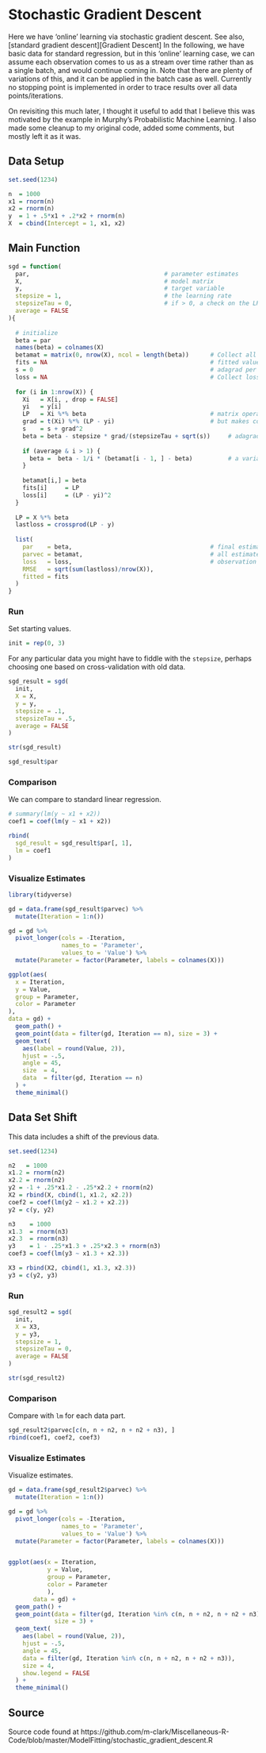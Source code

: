 # Stochastic Gradient Descent

Here we have 'online' learning via stochastic gradient descent.  See also, [standard 
gradient descent][Gradient Descent] In the following, we have basic data 
for standard regression, but in this 'online' learning case, we can assume 
each observation comes to us as a stream over time rather than as a single 
batch, and would continue coming in.  Note that there are plenty of variations
of this, and it can be applied in the batch case as well.  Currently no 
stopping point is implemented in order to trace results over all data
points/iterations.

On revisiting this much later, I thought it useful to add that I believe this
was motivated by the example in Murphy's Probabilistic Machine Learning.  I
also made some cleanup to my original code, added some comments, but mostly
left it as it was.


## Data Setup

```r
set.seed(1234)

n  = 1000
x1 = rnorm(n)
x2 = rnorm(n)
y  = 1 + .5*x1 + .2*x2 + rnorm(n)
X  = cbind(Intercept = 1, x1, x2)
```




## Main Function

```r
sgd = function(
  par,                                      # parameter estimates
  X,                                        # model matrix
  y,                                        # target variable
  stepsize = 1,                             # the learning rate
  stepsizeTau = 0,                          # if > 0, a check on the LR at early iterations
  average = FALSE
){
  
  # initialize
  beta = par
  names(beta) = colnames(X)
  betamat = matrix(0, nrow(X), ncol = length(beta))      # Collect all estimates
  fits = NA                                              # fitted values
  s = 0                                                  # adagrad per parameter learning rate adjustment
  loss = NA                                              # Collect loss at each point
  
  for (i in 1:nrow(X)) {
    Xi   = X[i, , drop = FALSE]
    yi   = y[i]
    LP   = Xi %*% beta                                   # matrix operations not necessary, 
    grad = t(Xi) %*% (LP - yi)                           # but makes consistent with the  standard gd
    s    = s + grad^2
    beta = beta - stepsize * grad/(stepsizeTau + sqrt(s))     # adagrad approach
    
    if (average & i > 1) {
      beta =  beta - 1/i * (betamat[i - 1, ] - beta)          # a variation
    } 
    
    betamat[i,] = beta
    fits[i]     = LP
    loss[i]     = (LP - yi)^2
  }
  
  LP = X %*% beta
  lastloss = crossprod(LP - y)
  
  list(
    par    = beta,                                       # final estimates
    parvec = betamat,                                    # all estimates
    loss   = loss,                                       # observation level loss
    RMSE   = sqrt(sum(lastloss)/nrow(X)),
    fitted = fits
  )
}
```




### Run


Set starting values.

```r
init = rep(0, 3)
```

For any particular data you might have to fiddle with the `stepsize`, perhaps
choosing one based on cross-validation with old data.

```r
sgd_result = sgd(
  init,
  X = X,
  y = y,
  stepsize = .1,
  stepsizeTau = .5,
  average = FALSE
)

str(sgd_result)

sgd_result$par
```



### Comparison

We can compare to standard linear regression.

```r
# summary(lm(y ~ x1 + x2))
coef1 = coef(lm(y ~ x1 + x2))

rbind(
  sgd_result = sgd_result$par[, 1],
  lm = coef1
)
```




### Visualize Estimates


```r
library(tidyverse)

gd = data.frame(sgd_result$parvec) %>% 
  mutate(Iteration = 1:n())

gd = gd %>%
  pivot_longer(cols = -Iteration,
               names_to = 'Parameter',
               values_to = 'Value') %>%
  mutate(Parameter = factor(Parameter, labels = colnames(X)))

ggplot(aes(
  x = Iteration,
  y = Value,
  group = Parameter,
  color = Parameter
),
data = gd) +
  geom_path() +
  geom_point(data = filter(gd, Iteration == n), size = 3) +
  geom_text(
    aes(label = round(Value, 2)),
    hjust = -.5,
    angle = 45,
    size  = 4,
    data  = filter(gd, Iteration == n)
  ) +
  theme_minimal()
```





## Data Set Shift

This data includes a shift of the previous data.

```r
set.seed(1234)

n2   = 1000
x1.2 = rnorm(n2)
x2.2 = rnorm(n2)
y2 = -1 + .25*x1.2 - .25*x2.2 + rnorm(n2)
X2 = rbind(X, cbind(1, x1.2, x2.2))
coef2 = coef(lm(y2 ~ x1.2 + x2.2))
y2 = c(y, y2)

n3    = 1000
x1.3  = rnorm(n3)
x2.3  = rnorm(n3)
y3    = 1 - .25*x1.3 + .25*x2.3 + rnorm(n3)
coef3 = coef(lm(y3 ~ x1.3 + x2.3))

X3 = rbind(X2, cbind(1, x1.3, x2.3))
y3 = c(y2, y3)

```





### Run

```r
sgd_result2 = sgd(
  init,
  X = X3,
  y = y3,
  stepsize = 1,
  stepsizeTau = 0,
  average = FALSE
)

str(sgd_result2)
```

### Comparison

Compare with `lm` for each data part.

```r
sgd_result2$parvec[c(n, n + n2, n + n2 + n3), ]
rbind(coef1, coef2, coef3)
```


### Visualize Estimates

Visualize estimates.

```r
gd = data.frame(sgd_result2$parvec) %>% 
  mutate(Iteration = 1:n())

gd = gd %>% 
  pivot_longer(cols = -Iteration,
               names_to = 'Parameter', 
               values_to = 'Value') %>% 
  mutate(Parameter = factor(Parameter, labels = colnames(X)))


ggplot(aes(x = Iteration,
           y = Value,
           group = Parameter,
           color = Parameter
           ),
       data = gd) +
  geom_path() +
  geom_point(data = filter(gd, Iteration %in% c(n, n + n2, n + n2 + n3)),
             size = 3) +
  geom_text(
    aes(label = round(Value, 2)),
    hjust = -.5,
    angle = 45,
    data = filter(gd, Iteration %in% c(n, n + n2, n + n2 + n3)),
    size = 4,
    show.legend = FALSE
  ) +
  theme_minimal()
```






## Source

Source code found at https://github.com/m-clark/Miscellaneous-R-Code/blob/master/ModelFitting/stochastic_gradient_descent.R
